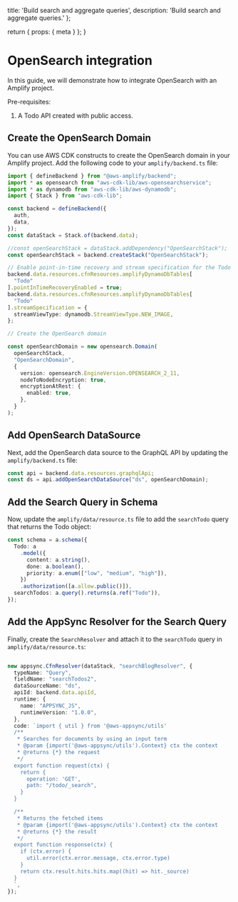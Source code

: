  title: 'Build search and aggregate queries',
  description:
    'Build search and aggregate queries.'
};

  return {
    props: {
      meta
    }
  };
}

# OpenSearch integration

In this guide, we will demonstrate how to integrate OpenSearch with an Amplify project.

Pre-requisites:
1. A Todo API created with public access.

## Create the OpenSearch Domain
You can use AWS CDK constructs to create the OpenSearch domain in your Amplify project. Add the following code to your `amplify/backend.ts` file:

```ts title="amplify/backend.ts"
import { defineBackend } from "@aws-amplify/backend";
import * as opensearch from "aws-cdk-lib/aws-opensearchservice";
import * as dynamodb from "aws-cdk-lib/aws-dynamodb";
import { Stack } from "aws-cdk-lib";

const backend = defineBackend({
  auth,
  data,
});
const dataStack = Stack.of(backend.data);

//const openSearchStack = dataStack.addDependency("OpenSearchStack");
const openSearchStack = backend.createStack("OpenSearchStack");

// Enable point-in-time recovery and stream specification for the Todo DynamoDB table
backend.data.resources.cfnResources.amplifyDynamoDbTables[
  "Todo"
].pointInTimeRecoveryEnabled = true;
backend.data.resources.cfnResources.amplifyDynamoDbTables[
  "Todo"
].streamSpecification = {
  streamViewType: dynamodb.StreamViewType.NEW_IMAGE,
};

// Create the OpenSearch domain

const openSearchDomain = new opensearch.Domain(
  openSearchStack,
  "OpenSearchDomain",
  {
    version: opensearch.EngineVersion.OPENSEARCH_2_11,
    nodeToNodeEncryption: true,
    encryptionAtRest: {
      enabled: true,
    },
  }
);
```
## Add OpenSearch DataSource
Next, add the OpenSearch data source to the GraphQL API by updating the `amplify/backend.ts` file:

```ts title="amplify/backend.ts"
const api = backend.data.resources.graphqlApi;
const ds = api.addOpenSearchDataSource("ds", openSearchDomain);

```

## Add the Search Query in Schema

Now, update the `amplify/data/resource.ts` file to add the `searchTodo` query that returns the Todo object:

```ts title="amplify/data/resource.ts"
const schema = a.schema({
  Todo: a
    .model({
      content: a.string(),
      done: a.boolean(),
      priority: a.enum(["low", "medium", "high"]),
    })
    .authorization([a.allow.public()]),
  searchTodos: a.query().returns(a.ref("Todo")),
});

```

## Add the AppSync Resolver for the Search Query

Finally, create the `SearchResolver` and attach it to the `searchTodo` query in `amplify/data/resource.ts`:


```ts title="amplify/data/resource.ts"

new appsync.CfnResolver(dataStack, "searchBlogResolver", {
  typeName: "Query",
  fieldName: "searchTodos2",
  dataSourceName: "ds",
  apiId: backend.data.apiId,
  runtime: {
    name: "APPSYNC_JS",
    runtimeVersion: "1.0.0",
  },
  code: `import { util } from '@aws-appsync/utils'
  /**
   * Searches for documents by using an input term
   * @param {import('@aws-appsync/utils').Context} ctx the context
   * @returns {*} the request
   */
  export function request(ctx) {
    return {
      operation: 'GET',
      path: "/todo/_search",
    }
  }

  /**
   * Returns the fetched items
   * @param {import('@aws-appsync/utils').Context} ctx the context
   * @returns {*} the result
   */
  export function response(ctx) {
    if (ctx.error) {
      util.error(ctx.error.message, ctx.error.type)
    }
    return ctx.result.hits.hits.map((hit) => hit._source)
  }
  `,
});

```





